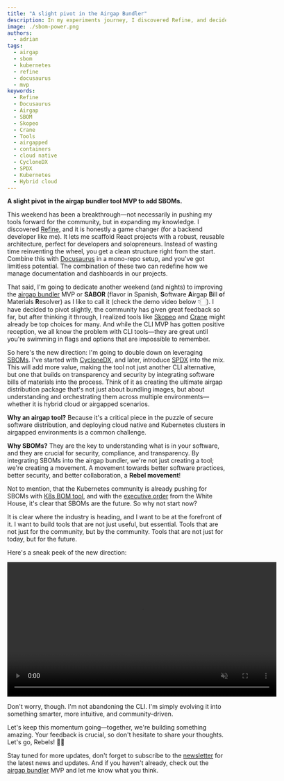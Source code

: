 ```yaml
---
title: "A slight pivot in the Airgap Bundler"
description: In my experiments journey, I discovered Refine, and decided to pivot slightly in the airgap tool MVP with SBOMs, Refine, and Docusaurus.
image: ./sbom-power.png
authors:
  - adrian
tags:
  - airgap
  - sbom
  - kubernetes
  - refine
  - docusaurus
  - mvp
keywords:
  - Refine
  - Docusaurus
  - Airgap
  - SBOM
  - Skopeo
  - Crane
  - Tools
  - airgapped
  - containers
  - cloud native
  - CycloneDX
  - SPDX
  - Kubernetes
  - Hybrid cloud
---
```



**A slight pivot in the airgap bundler tool MVP to add SBOMs.**

This weekend has been a breakthrough—not necessarily in pushing my tools forward for the community, but in expanding my knowledge. I discovered [Refine](https://refine.dev/), and it is honestly a game changer (for a backend developer like me). It lets me scaffold React projects with a robust, reusable architecture, perfect for developers and solopreneurs. Instead of wasting time reinventing the wheel, you get a clean structure right from the start. Combine this with [Docusaurus](https://docusaurus.io/) in a mono-repo setup, and you've got limitless potential. The combination of these two can redefine how we manage documentation and dashboards in our projects.

That said, I'm going to dedicate another weekend (and nights) to improving the [airgap bundler](https://k1s.sh/airgap) MVP or **SABOR** (flavor in Spanish, **S**oftware **A**irgap **B**ill **o**f Materials **R**esolver) as I like to call it (check the demo video below 👇🏻). I have decided to pivot slightly, the community has given great feedback so far, but after thinking it through, I realized tools like [Skopeo](https://github.com/containers/skopeo) and [Crane](https://github.com/google/go-containerregistry/blob/main/cmd/crane/doc/crane.md) might already be top choices for many. And while the CLI MVP has gotten positive reception, we all know the problem with CLI tools—they are great until you're swimming in flags and options that are impossible to remember.

<!-- truncate -->

So here's the new direction: I'm going to double down on leveraging [SBOMs](https://www.ntia.gov/page/software-bill-materials). I've started with [CycloneDX](https://cyclonedx.org/), and later, introduce [SPDX](https://spdx.dev/) into the mix. This will add more value, making the tool not just another CLI alternative, but one that builds on transparency and security by integrating software bills of materials into the process. Think of it as creating the ultimate airgap distribution package that's not just about bundling images, but about understanding and orchestrating them across multiple environments—whether it is hybrid cloud or airgapped scenarios.

**Why an airgap tool?** Because it's a critical piece in the puzzle of secure software distribution, and deploying cloud native and Kubernetes clusters in airgapped environments is a common challenge.

**Why SBOMs?** They are the key to understanding what is in your software, and they are crucial for security, compliance, and transparency. By integrating SBOMs into the airgap bundler, we're not just creating a tool; we're creating a movement. A movement towards better software practices, better security, and better collaboration, a **Rebel movement**!

Not to mention, that the Kubernetes community is already pushing for SBOMs with [K8s BOM tool](https://kubernetes-sigs.github.io/bom/), and with the [executive order](https://www.whitehouse.gov/briefing-room/presidential-actions/2021/05/12/executive-order-on-improving-the-nations-cybersecurity/) from the White House, it's clear that SBOMs are the future. So why not start now?

It is clear where the industry is heading, and I want to be at the forefront of it. I want to build tools that are not just useful, but essential. Tools that are not just for the community, but by the community. Tools that are not just for today, but for the future.

Here's a sneak peek of the new direction:

<video width="620" autoPlay loop muted>
  <source src={airgapDemoURL} type="video/mp4"/>
Your browser does not support the video tag.
</video>

Don't worry, though. I'm not abandoning the CLI. I'm simply evolving it into something smarter, more intuitive, and community-driven.

Let's keep this momentum going—together, we're building something amazing. Your feedback is crucial, so don't hesitate to share your thoughts. Let's go, Rebels! ✊🏻

Stay tuned for more updates, don't forget to subscribe to the [newsletter](https://go.rebelion.la/k1s-news) for the latest news and updates. And if you haven't already, check out the [airgap bundler](https://k1s.sh/airgap) MVP and let me know what you think.
